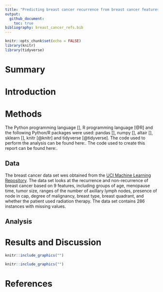 ```yaml
---
title: "Predicting breast cancer recurrence from breast cancer features"
output: 
  github_document:
    toc: true
bibliography: breast_cancer_refs.bib
---
```


```r
knitr::opts_chunk$set(echo = FALSE)
library(knitr)
library(tidyverse)
```

# Summary

# Introduction



# Methods

The Python programming language [], R programming language [@R] and the following Python/R packages were used: pandas [], numpy [], altair [], sklearn [], knitr [@knitr] and tidyverse [@tidyverse]. The code used to perform the analysis can be found here:. The code used to create this report can be found here:.


## Data

The breast cancer data set  wes obtained from the [UCI Machine Learning Repository](https://archive.ics.uci.edu/ml/datasets/Breast+Cancer).  The data set looks at the recurrence and non-recurrence of breast cancer based on 9 features, including groups of age, menopause time, tumor size, ranges of the number of axillary lymph nodes, presence of node in cap, degree of malignancy, breast type, breast quadrant, and whether the patient used radiation therapy. The data set contains 286 instances with missing values. 

## Analysis


# Results and Discussion

```r

knitr::include_graphics("")

```




```r

knitr::include_graphics("")

```







# References